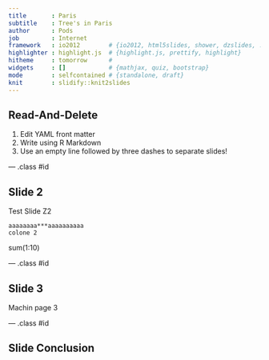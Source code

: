 ```yaml
---
title       : Paris
subtitle    : Tree's in Paris
author      : Pods
job         : Internet
framework   : io2012        # {io2012, html5slides, shower, dzslides, ...}
highlighter : highlight.js  # {highlight.js, prettify, highlight}
hitheme     : tomorrow      # 
widgets     : []            # {mathjax, quiz, bootstrap}
mode        : selfcontained # {standalone, draft}
knit        : slidify::knit2slides
---
```


## Read-And-Delete

1. Edit YAML front matter
2. Write using R Markdown
3. Use an empty line followed by three dashes to separate slides!

--- .class #id 

## Slide 2
Test Slide Z2
```
aaaaaaaa***aaaaaaaaaa
colone 2
```
sum(1:10)

--- .class #id 

## Slide 3

Machin page 3

--- .class #id 

## Slide Conclusion
